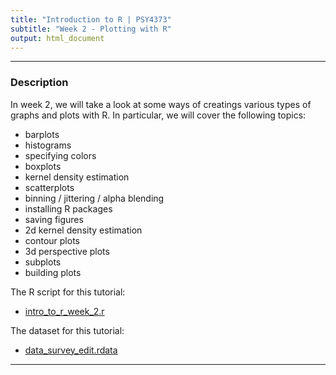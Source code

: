 ---
title: "Introduction to R | PSY4373"
subtitle: "Week 2 - Plotting with R"
output: html_document
---

---

### Description

In week 2, we will take a look at some ways of creatings various types of graphs and plots with R. In particular, we will cover the following topics:

- barplots
- histograms
- specifying colors
- boxplots
- kernel density estimation
- scatterplots
- binning / jittering / alpha blending
- installing R packages
- saving figures
- 2d kernel density estimation
- contour plots
- 3d perspective plots
- subplots
- building plots

The R script for this tutorial:

- [intro_to_r_week_2.r](FIXME!)

The dataset for this tutorial:

- [data_survey_edit.rdata](FIXME!)

---
